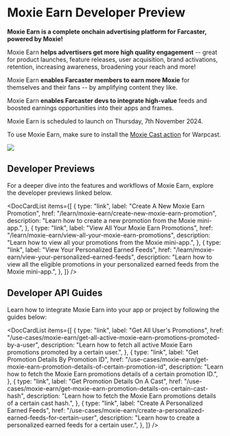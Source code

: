 
# Moxie Earn Developer Preview

**Moxie Earn is a complete onchain advertising platform for Farcaster, powered by Moxie!**

Moxie Earn **helps advertisers get more high quality engagement** -- great for product launches, feature releases, user acquisition, brand activations, retention, increasing awareness, broadening your reach and more!

Moxie Earn **enables Farcaster members to earn more Moxie** for themselves and their fans -- by amplifying content they like.

Moxie Earn **enables Farcaster devs to integrate high-value** feeds and boosted earnings opportunities into their apps and frames.

Moxie Earn is scheduled to launch on Thursday, 7th November 2024.

To use Moxie Earn, make sure to install the [Moxie Cast action](https://warpcast.com/~/add-cast-action?url=https%3A%2F%2Fmoxie-frames.airstack.xyz%2Fmca%2Faction) for Warpcast.

<div style={{textAlign: 'center'}}>

<img src="/img/moxie-earn/promote_frame.png" />

</div>

## Developer Previews

For a deeper dive into the features and workflows of Moxie Earn, explore the developer previews linked below.

<DocCardList
  items={[
    {
      type: "link",
      label: "Create A New Moxie Earn Promotion",
      href: "/learn/moxie-earn/create-new-moxie-earn-promotion",
      description:
        "Learn how to create a new promotion from the Moxie mini-app.",
    },
    {
      type: "link",
      label: "View All Your Moxie Earn Promotions",
      href: "/learn/moxie-earn/view-all-your-moxie-earn-promotions",
      description:
        "Learn how to view all your promotions from the Moxie mini-app.",
    },
    {
      type: "link",
      label: "View Your Personalized Earned Feeds",
      href: "/learn/moxie-earn/view-your-personalized-earned-feeds",
      description:
        "Learn how to view all the eligible promotions in your personalized earned feeds from the Moxie mini-app.",
    },
  ]}
/>

## Developer API Guides

Learn how to integrate Moxie Earn into your app or project by following the guides below:

<DocCardList
  items={[
    {
      type: "link",
      label: "Get All User's Promotions",
      href: "/use-cases/moxie-earn/get-all-active-moxie-earn-promotions-promoted-by-a-user",
      description:
        "Learn how to fetch all active Moxie Earn promotions promoted by a certain user.",
    },
    {
      type: "link",
      label: "Get Promotion Details By Promotion ID",
      href: "/use-cases/moxie-earn/get-moxie-earn-promotion-details-of-certain-promotion-id",
      description:
        "Learn how to fetch the Moxie Earn promotions details of a certain promotion ID.",
    },
    {
      type: "link",
      label: "Get Promotion Details On A Cast",
      href: "/use-cases/moxie-earn/get-moxie-earn-promotion-details-on-certain-cast-hash",
      description:
        "Learn how to fetch the Moxie Earn promotions details of a certain cast hash.",
    },
    {
      type: "link",
      label: "Create A Personalized Earned Feeds",
      href: "/use-cases/moxie-earn/create-a-personalized-earned-feeds-for-certain-user",
      description:
        "Learn how to create a personalized earned feeds for a certain user.",
    },
  ]}
/>
